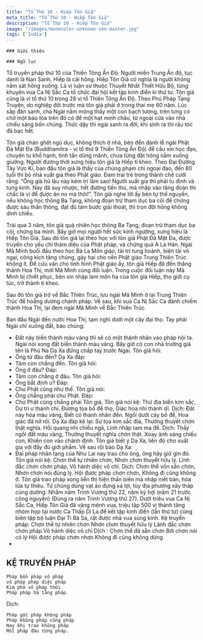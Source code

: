 ```yaml
---
title: "Tổ Thứ 10 - Hiếp Tôn Giả"
meta_title: "Tổ Thứ 10 - Hiếp Tôn Giả"
description: "Tổ Thứ 10 - Hiếp Tôn Giả"
image: "/images/monocolor-unknown-zen-master.jpg"
tags: ['India']
---
```


<div className="grid xl:grid-cols-8 lg:grid-cols-8 md:grid-cols-2 sm:grid-cols-2 xs:grid-cols-1 gap-8 bg-body dark:bg-darkmode-body">

  <div className="lg:col-span-3 md:col-span-1">



    ### Giới thiệu

  </div>

  <div className="lg:col-span-5 md:col-span-1">

    ### Ngữ lục

Tổ truyền pháp thứ 10 của Thiền Tông Ấn Độ.
Người miền Trung Ấn độ, tục danh là Nan Sanh. Hiếp là cái hông. Hiếp Tôn Giả có nghĩa là người không nằm sát hông xuống.
Là vị luận sư thuộc Thuyết Nhất Thiết Hữu Bộ, từng khuyên vua Ca Nị Sắc Ca tổ chức đại hội kết tập kinh điển kì thứ tư.
Tôn giả cũng là vị tổ thứ 10 trong 28 vị tổ Thiền Tông Ấn Độ. Theo Phú Pháp Tạng Truyện, do nghiệp đời trước mà tôn giả phải ở trong thai mẹ 60 năm.
Lúc sắp đản sanh, cha Ngài nằm mộng thấy một con bạch tượng, trên lưng có chở một bảo tòa trên đó có để một hạt minh châu, từ ngoài cửa vào nhà chiếu sáng bốn chúng.
Thức dậy thì ngài sanh ra đời, khi sinh ra thì râu tóc đã bạc hết.

Tôn giả chán ghét ngũ dục, không thích ở nhà, bèn đến đảnh lễ ngài Phật Đà Mật Đa (Buddhamitra - vị tổ thứ 9 Thiền Tông Ấn Độ) để cầu xin học đạo, chuyên tu khổ hạnh, tinh tấn dũng mãnh, chưa từng đặt hông nằm xuống giường. Người đương thời xưng hiệu tôn giả là Hiếp tì kheo.
Theo Đại Đường Tây Vực Kí, ban đầu tôn giả là thầy của chúng phạm chí ngoại đạo, đến 80 tuổi thì bỏ nhà xuất gia theo Phật giáo.
Đám trai trẻ trong thành chê cười rằng: “Ông già hủ lậu này kém trí làm sao! Người xuất gia thì phải tu định và tụng kinh.
Nay đã suy nhược, hết đường tiến thủ, mà nhập vào tăng đoàn thì chắc là vì để được ăn no mà thôi!”.
Tôn giả nghe lời ấy bèn tự thề nguyền, nếu không học thông Ba Tạng, không đoạn trừ tham dục ba cõi để chứng được sáu thần thông, đạt đủ tám bước giải thoát, thì trọn đời hông không dính chiếu.

Trải qua 3 năm, tôn giả quả nhiên học thông Ba Tạng, đoạn trừ tham dục ba cõi, chứng ba minh. Bấy giờ mọi người hết sức kính ngưỡng, xưng hiệu là Hiếp Tôn Giả.
Sau đó tôn giả lại theo học với tôn giả Phật Đà Mật Đa, được truyền cho yếu chỉ thâm diệu của Phật pháp, và chứng quả A La Hán.
Ngài Mã Minh buổi đầu theo học Bà La Môn giáo, tài trí tung hoành, biện tài vô ngại, công kích tăng chúng, gây hại cho nền Phật giáo Trung Thiên Trúc không ít.
Để cứu vãn cho tình hình Phật giáo ấy, tôn giả Hiếp đã đến thẳng thành Hoa Thị, mời Mã Minh cùng đối luận.
Trong cuộc đối luận này Mã Minh bị chiết phục, bèn xin nhập làm môn hạ của tôn giả Hiếp, thọ giới cụ túc, trở thành tì kheo.

Sau đó tôn giả trở về Bắc Thiên Trúc, lưu ngài Mã Minh ở lại Trung Thiên Trúc để hoằng dương chánh pháp.
Về sau, khi vua Ca Nị Sắc Ca đánh chiếm thành Hoa Thị, lại đem ngài Mã Minh về Bắc Thiên Trúc.

Ban đầu Ngài đến nước Hoa Thị, tạm nghỉ dưới một cây đại thọ. Tay phải Ngài chỉ xuống đất, bảo chúng:
- Đất này biến thành màu vàng thì sẽ có một thánh nhân vào pháp hội ta.
  Ngài nói xong đất biến thành màu vàng. Bây giờ có con nhà trưởng giả tên là Phú Na Dạ Xa đứng chắp tay trước Ngài.
  Tôn giả hỏi:
- Ông từ đâu đến?
  Dạ Xa đáp:
- Tâm con chẳng đến.
  Tôn giả hỏi:
- Ông ở đâu?
  Đáp:
- Tâm con chẳng ở đâu.
  Tôn giả hỏi:
- Ông bất định ư?
  Đáp:
- Chư Phật cũng như thế.
  Tôn giả nói:
- Ông chẳng phải chư Phật.
  Đáp:
- Chư Phật cũng chẳng phải Tôn giả.
  Tôn giả nói kệ:
  Thử địa biến kim sắc,
  Dự tri ư thánh chí.
  Đương tọa bồ đề thọ,
  Giác hoa nhi thành dĩ.
  Dịch:
  Đất này hóa màu vàng,
  Biết có thánh nhân đến.
  Ngồi dưới cây bồ đề,
  Hoa giác đã nở rồi.
  Dạ Xa đáp kệ lại:
  Sư tọa kim sắc địa,
  Thường thuyết chơn thật nghĩa.
  Hồi quang nhi chiếu ngã,
  Linh nhập tam ma đề.
  Dịch:
  Thầy ngồi đất màu vàng,
  Thường thuyết nghĩa chơn thật.
  Xoay ánh sáng chiếu con,
  Khiến con vào chánh định.
  Tôn giả biết ý Dạ Xa, liền độ cho xuất gia với đầy đủ giới phẩm. Về sau rồi bảo Dạ Xa:
- Đại pháp nhãn tạng của Như Lai nay trao cho ông, ông hãy giữ gìn đó.
  Tôn giả nói kệ:
  Chơn thể tự nhiên chơn,
  Nhơn chơn thuyết hữu lý.
  Lĩnh đắc chơn chơn pháp,
  Vô hành diệc vô chỉ.
  Dịch:
  Chơn thể vốn sẵn chơn,
  Nhơn chơn nói đúng lý.
  Hội được pháp chơn chơn,
  Không đi cũng không ở.
  Tôn giả trao pháp xong liền thị hiện thần biến mà nhập niết bàn, hóa lửa tự thiêu. Tứ chúng dùng vạt áo đựng xá lợi, tùy địa phương xây tháp cúng dường.
  Nhằm năm Trinh Vương thứ 22, năm kỷ hợi (năm 21 trước công nguyên) (Đúng ra năm Trinh Vương thứ 27).
  Dưới triều vua Ca Nị Sắc Ca, Hiếp Tôn Giả đã vâng mệnh vua, triệu tập 500 vị thánh tăng nhóm họp tại nước Ca Thấp Di La để kết tập kinh điển (lần thứ tư) cùng biên tập bộ luận Đại Tì Bà Sa, rất được nhà vua sùng kính.
  Kệ truyền pháp:
  Chơn thể tự nhiên chơn
  Nhơn chơn thuyết hữu lý
  Lãnh đắc chơn chơn pháp
  Vô hành diệc vô chỉ
  Dịch :
  Chơn thể đã sẵn chơn
  Bởi chơn nói có lý
  Hội được pháp chơn nhơn
  Không đi cũng không dừng
-
<h2>KỆ TRUYỀN PHÁP</h2>

    Pháp bổn pháp vô pháp
    vô pháp pháp diệc pháp
    Kim phó vô pháp thời
    Pháp pháp hà tằng pháp.

Dịch:

    Pháp gốc pháp không pháp
    Pháp không pháp cũng pháp
    Nay khi trao không pháp
    Mỗi pháp đâu từng pháp.



  </div>

</div>
